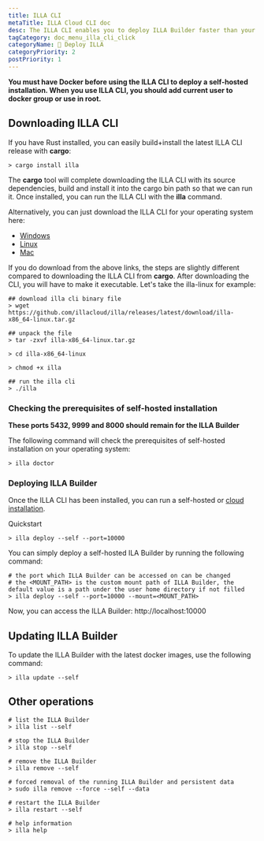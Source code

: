 ```yaml
---
title: ILLA CLI
metaTitle: ILLA Cloud CLI doc
desc: The ILLA CLI enables you to deploy ILLA Builder faster than your imagination.
tagCategory: doc_menu_illa_cli_click
categoryName: 👷 Deploy ILLA
categoryPriority: 2
postPriority: 1
---
```


**You must have Docker before using the ILLA CLI to deploy a self-hosted installation. When you use ILLA CLI, you should add current user to docker group or use in root.**

## Downloading ILLA CLI

If you have Rust installed, you can easily build+install the latest ILLA CLI release with **cargo**:

```
> cargo install illa
```

The **cargo** tool will complete downloading the ILLA CLI with its source dependencies, build and install it into the cargo bin path so that we can run it.
Once installed, you can run the ILLA CLI with the **illa** command.

Alternatively, you can just download the ILLA CLI for your operating system here:

-   [Windows](https://github.com/illacloud/illa/releases/latest/download/illa-x86_64-win.zip)
-   [Linux](https://github.com/illacloud/illa/releases/latest/download/illa-x86_64-linux.tar.gz)
-   [Mac](https://github.com/illacloud/illa/releases/latest/download/illa-x86_64-macos.tar.gz)

If you do download from the above links, the steps are slightly different compared to downloading the ILLA CLI from **cargo**. After downloading the CLI, you will have to make it executable. Let's take the illa-linux for example:

```
## download illa cli binary file
> wget https://github.com/illacloud/illa/releases/latest/download/illa-x86_64-linux.tar.gz

## unpack the file
> tar -zxvf illa-x86_64-linux.tar.gz

> cd illa-x86_64-linux

> chmod +x illa

## run the illa cli
> ./illa

```

### Checking the prerequisites of self-hosted installation

**These ports 5432, 9999 and 8000 should remain for the ILLA Builder**

The following command will check the prerequisites of self-hosted installation on your operating system:

```
> illa doctor
```

### Deploying ILLA Builder

Once the ILLA CLI has been installed, you can run a self-hosted or [cloud installation](https://cloud.illacloud.com/).

Quickstart

```
> illa deploy --self --port=10000
```

You can simply deploy a self-hosted ILA Builder by running the following command:

```
# the port which ILLA Builder can be accessed on can be changed
# the <MOUNT_PATH> is the custom mount path of ILLA Builder, the default value is a path under the user home directory if not filled
> illa deploy --self --port=10000 --mount=<MOUNT_PATH>
```

Now, you can access the ILLA Builder: http://localhost:10000

## Updating ILLA Builder

To update the ILLA Builder with the latest docker images, use the following command:

```
> illa update --self
```

## Other operations

```
# list the ILLA Builder
> illa list --self

# stop the ILLA Builder
> illa stop --self

# remove the ILLA Builder
> illa remove --self

# forced removal of the running ILLA Builder and persistent data
> sudo illa remove --force --self --data

# restart the ILLA Builder
> illa restart --self

# help information
> illa help
```
